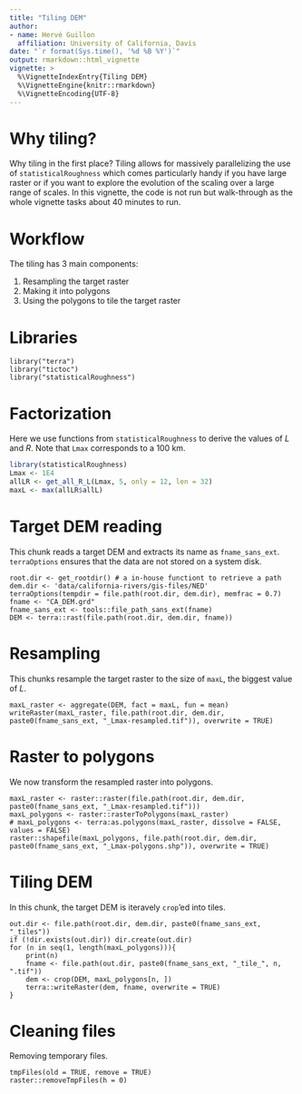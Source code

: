 ```yaml
---
title: "Tiling DEM"
author:
- name: Hervé Guillon
  affiliation: University of California, Davis
date: "`r format(Sys.time(), '%d %B %Y')`"
output: rmarkdown::html_vignette
vignette: >
  %\VignetteIndexEntry{Tiling DEM}
  %\VignetteEngine{knitr::rmarkdown}
  %\VignetteEncoding{UTF-8}
---
```


# Why tiling?

Why tiling in the first place?
Tiling allows for massively parallelizing the use of `statisticalRoughness` which comes particularly handy if you have large raster or if you want to explore the evolution of the scaling over a large range of scales.
In this vignette, the code is not run but walk-through as the whole vignette tasks about 40 minutes to run.

# Workflow

The tiling has 3 main components:

1. Resampling the target raster
1. Making it into polygons
1. Using the polygons to tile the target raster

# Libraries
```
library("terra")
library("tictoc")
library("statisticalRoughness")
```

# Factorization

Here we use functions from `statisticalRoughness` to derive the values of $L$ and $R$. 
Note that `Lmax` corresponds to a 100 km.

```r
library(statisticalRoughness)
Lmax <- 1E4
allLR <- get_all_R_L(Lmax, 5, only = 12, len = 32)
maxL <- max(allLR$allL)
```

# Target DEM reading

This chunk reads a target DEM and extracts its name as `fname_sans_ext`.
`terraOptions` ensures that the data are not stored on a system disk.

```
root.dir <- get_rootdir() # a in-house functiont to retrieve a path
dem.dir <- 'data/california-rivers/gis-files/NED'
terraOptions(tempdir = file.path(root.dir, dem.dir), memfrac = 0.7)
fname <- "CA_DEM.grd"
fname_sans_ext <- tools::file_path_sans_ext(fname)
DEM <- terra::rast(file.path(root.dir, dem.dir, fname))
```

# Resampling

This chunks resample the target raster to the size of `maxL`, the biggest value of $L$.

```
maxL_raster <- aggregate(DEM, fact = maxL, fun = mean)
writeRaster(maxL_raster, file.path(root.dir, dem.dir, paste0(fname_sans_ext, "_Lmax-resampled.tif")), overwrite = TRUE)
```

# Raster to polygons

We now transform the resampled raster into polygons.

```
maxL_raster <- raster::raster(file.path(root.dir, dem.dir, paste0(fname_sans_ext, "_Lmax-resampled.tif")))
maxL_polygons <- raster::rasterToPolygons(maxL_raster)
# maxL_polygons <- terra:as.polygons(maxL_raster, dissolve = FALSE, values = FALSE)
raster::shapefile(maxL_polygons, file.path(root.dir, dem.dir, paste0(fname_sans_ext, "_Lmax-polygons.shp")), overwrite = TRUE)
```

# Tiling DEM

In this chunk, the target DEM is iteravely `crop`'ed into tiles.

```
out.dir <- file.path(root.dir, dem.dir, paste0(fname_sans_ext, "_tiles"))
if (!dir.exists(out.dir)) dir.create(out.dir)
for (n in seq(1, length(maxL_polygons))){
	print(n)
	fname <- file.path(out.dir, paste0(fname_sans_ext, "_tile_", n, ".tif"))
	dem <- crop(DEM, maxL_polygons[n, ])
	terra::writeRaster(dem, fname, overwrite = TRUE)
}
```

# Cleaning files

Removing temporary files.

```
tmpFiles(old = TRUE, remove = TRUE)
raster::removeTmpFiles(h = 0)
```